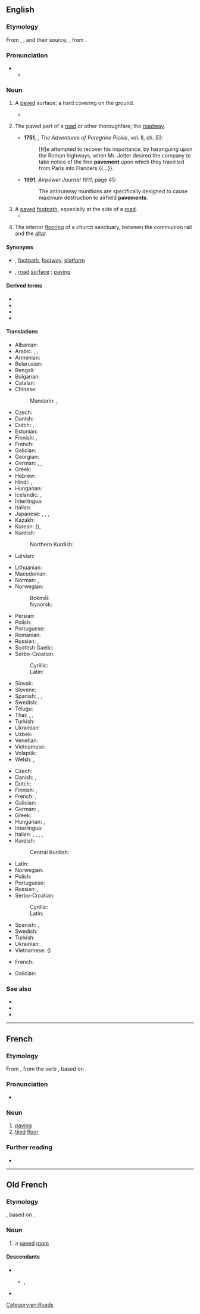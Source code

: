 ==English==

===Etymology===
From {{der|en|xno|pavement}}, {{bor|en|frm|pavement}}, and their source, {{der|en|la|pavīmentum||paved surface or floor}}, from {{m|la|paviō|pavire|to beat, to ram, to tread down}}.

===Pronunciation===
* {{IPA|en|/ˈpeɪvmənt/}}
** {{audio|en|LL-Q1860 (eng)-Vealhurl-pavement.wav|Audio (UK)}}

===Noun===
{{en-noun|-|s}}

# {{lb|en|now|chiefly|in technical contexts}} A [[paved]] surface; a hard covering on the ground. {{defdate|from 13th c.}}
#* {{RQ:Milton PL|book=1|passage=The riches of heaven's '''pavement''', trodden gold.}}
# {{lb|en|now|chiefly|North America}} The paved part of a [[road]] or other thoroughfare; the [[roadway]]. {{defdate|from 13th c.}}
#* '''1751''', {{w|Tobias Smollett}}, ''The Adventures of Peregrine Pickle'', vol. II, ch. 53:
#*:[H]e attempted to recover his importance, by haranguing upon the Roman highways, when Mr. Jolter desired the company to take notice of the fine '''pavement''' upon which they travelled from Paris into Flanders {{...}}.
#* '''1991''', ''Airpower Journal 1911'', page 45:
#*: The antirunway munitions are specifically designed to cause maximum destruction to airfield '''pavements'''.
# A [[pave]]d [[footpath]], especially at the side of a [[road]]. {{defdate|from 18th c.}}
#* {{quote-book|en|year=1963|author={{w|Margery Allingham}}| title={{w|The China Governess}}| chapter=14| url=http://openlibrary.org/works/OL2004261W| passage=Nanny Broome was looking up at the outer wall. Just under the ceiling there were three lunette windows, heavily barred and blacked out in the normal way by centuries of grime. Their bases were on a level with the '''pavement''' outside, a narrow way which was several feet lower than the road behind the house.}}
# {{lb|en|architecture}} The interior [[flooring]] of a church sanctuary, between the communion rail and the [[altar]]. {{defdate|from 19th c.}}

====Synonyms====
* {{sense|footpath}} {{l|en|sidewalk}} {{qualifier|US}}, [[footpath]], [[footway]], [[platform]]
* {{sense|surface of road}} {{l|en|roadway}} {{qualifier|US}}, [[road]] [[surface]] {{qualifier|US}}; [[paving]]

====Derived terms====
* {{l|en|hit the pavement}}
* {{l|en|pavement cafe}}
* {{l|en|pavement pizza}}
* {{l|en|pound the pavement}}

====Translations====
{{trans-top|footpath}}
* Albanian: {{t+|sq|trotuar|m}}
* Arabic: {{t|ar|رَصِيف|m}}, {{t|ar|طَوَار|m}}, {{t|ar|طُوَار|m}}
* Armenian: {{t+|hy|մայթ}}
* Belarusian: {{t|be|тратуа́р|m}}
* Bengali: {{t|bn|ফুটপাত}}
* Bulgarian: {{t|bg|тротоа́р|m}}
* Catalan: {{t+|ca|vorera}}
* Chinese:
*: Mandarin: {{t+|cmn|人行道|tr=rénxíngdào|sc=Hani}}, {{t+|cmn|步道|tr=bùdào|sc=Hani}}
* Czech: {{t+|cs|chodník|m}}
* Danish: {{t+|da|fortov|n}}
* Dutch: {{t+|nl|stoep}}, {{t+|nl|trottoir|n}}
* Estonian: {{t|et|sillutis}}
* Finnish: {{t+|fi|jalkakäytävä}}, {{t|fi|katukäytävä}}
* French: {{t+|fr|trottoir|m}}
* Galician: {{t+|gl|beirarrúa|f}}
* Georgian: {{t|ka|ტროტუარი}}
* German: {{t+|de|Bürgersteig|m}}, {{t+|de|Gehweg|m}}, {{t+|de|Gehsteig|m}}
* Greek: {{t+|el|πεζοδρόμιο|n}}
* Hebrew: {{t+|he|מדרכה}}
* Hindi: {{t|hi|फ़ुटपाथ|m}}, {{t+|hi|फुटपाथ|m}}
* Hungarian: {{t+|hu|járda}}
* Icelandic: {{t|is|gangstétt|f}}, {{t|is|fortóv|n}}
* Interlingua: {{t|ia|trottoir}}
* Italian: {{t+|it|marciapiede|m}}
* Japanese: {{t+|ja|歩道|tr=ほどう, hodō}}, {{t+|ja|舗道|tr=ほどう, hodō}}, {{t|ja|舗装|tr=ほそう, hosō}}, {{t+|ja|人道|tr=じんどう, jindō|sc=Jpan}}
* Kazakh: {{t|kk|аяқжол}}
* Korean: {{t+|ko|보도}} ({{t+|ko|步道}}), {{t+|ko|인도}}
* Kurdish:
*: Northern Kurdish: {{t+|kmr|peyarê|f}}
* Latvian: {{t|lv|trotuārs|m}}
{{trans-mid}}
* Lithuanian: {{t+|lt|danga|f}}
* Macedonian: {{t|mk|тротоар|m}}
* Norman: {{t|nrf|pavé|m}}, {{t|nrf|trottouaithe|m}}
* Norwegian:
*: Bokmål: {{t|nb|fortau|n}}
*: Nynorsk: {{t|nn|fortau|n}}
* Persian: {{t|fa|پیاده‌رو|tr=piyâde-rou}}
* Polish: {{t+|pl|chodnik|m}}
* Portuguese: {{t+|pt|calçada|f}}
* Romanian: {{t+|ro|caldarâm|n}}
* Russian: {{t+|ru|тротуа́р|m}}, {{t+|ru|мостова́я|f}}
* Scottish Gaelic: {{t|gd|cabhsair|m}}
* Serbo-Croatian:
*: Cyrillic: {{t|sh|тротоар|m}}
*: Latin: {{t+|sh|trotoar|m}}
* Slovak: {{t|sk|chodník|m}}
* Slovene: {{t+|sl|pločnik|m}}
* Spanish: {{t+|es|acera|f}}, {{qualifier|Guatemala|Mexico}} {{t+|es|banqueta|f}}, {{qualifier|Southern Cone}} {{t+|es|vereda|f}}
* Swedish: {{t+|sv|trottoar}}
* Telugu: {{t+|te|కాలిబాట}}
* Thai: {{t+|th|ทางเท้า|tr=taang-táao}}, {{t+|th|บาทวิถี|tr=bàat-wí-tǐi}}, {{t|th|ฟุตบาท|tr=fút-bàat}}
* Turkish: {{t+|tr|kaldırım}}
* Ukrainian: {{t|uk|тротуа́р|m}}
* Uzbek: {{t+|uz|trotuar}}
* Venetian: {{t+|vec|marciapìe|m}}
* Vietnamese: {{t+|vi|vỉa hè}}
* Volapük: {{t-needed|vo}}
* Welsh: {{t+|cy|palmant|m}}, {{t|cy|seri|m}}
{{trans-bottom}}

{{trans-top|surface of road}}
* Czech: {{t+|cs|vozovka|f}}
* Danish: {{t|da|vejbelægning|c}}, {{t|da|brolægning|c}} {{qualifier|cobblestones or similar}}
* Dutch: {{t+|nl|wegdek|n}}
* Finnish: {{t|fi|tiepäällyste}}, {{t|fi|päällyste}}
* French: {{t+|fr|revêtement|m}}, {{t+|fr|chaussée|f}}
* Galician: {{t+|gl|pavimento|m}}
* German: {{t+|de|Asphalt|m}}, {{t+|de|Pflaster|n}}
* Greek: {{t|el|πλακόστρωτο}}
* Hungarian: {{t|hu|útburkolat}}, {{t+|hu|kövezet}}
* Interlingua: {{t|ia|pavimento}}
* Italian: {{t|it|pavimentazione stradale|f}}, {{t+|it|pavimentazione|f}}, {{t+|it|manto|m}}, {{t+|it|manto stradale}}, {{t+|it|superficie|f}}
* Kurdish:
*: Central Kurdish: {{t|ckb|بەردڕێز}}
{{trans-mid}}
* Latin: {{t|la|pavīmentum|n}}
* Norwegian: {{t|no|brulegging}}
* Polish: {{t|pl|nawierzchnia drogi|f}}
* Portuguese: {{t+|pt|pavimento|m}}
* Russian: {{t+|ru|мостова́я|f}}, {{t+|ru|асфа́льт|m}}
* Serbo-Croatian:
*: Cyrillic: {{t|sh|плочник|m|sc=Cyrl}}
*: Latin: {{t+|sh|pločnik|m}}
* Spanish: {{t+|es|pavimento|m}}, {{t+|es|asfalto|m}}
* Swedish: {{t|sv|stenläggning}}
* Turkish: {{t+|tr|kaldırım}}
* Ukrainian: {{t|uk|мостова́|f}}, {{t+|uk|бруківка}} {{qualifier|cobbled}}
* Vietnamese: {{t+|vi|vỉa hè}} ({{t|vi|㙔𡏘|sc=Hani}})
{{trans-bottom}}

{{trans-top|interior flooring, especially when of stone, of large buildings}}
* French: {{t+|fr|pavement|m}}
{{trans-mid}}
* Galician: {{t+|gl|pavimento|m}}
{{trans-bottom}}

===See also===
<!-- maybe or maybe not synonyms -->
* {{l|en|footpath}}
* {{l|en|sidewalk}}
* {{projectlink|wikipedia}}

[[Category:en:Roads]]

----

==French==

===Etymology===
From {{inh|fr|fro|pavement}}, from the verb {{suffix|fro|paver|ment|nocat=1}}, based on {{der|fr|la|pavimentum||a hard surface, a pounded surface}}.

===Pronunciation===
* {{fr-IPA}}

===Noun===
{{fr-noun|m}}

# [[paving]]
# [[tiled]] [[floor]]

===Further reading===
* {{R:TLFi}}

----

==Old French==

===Etymology===
{{suffix|fro|paver|ment}}, based on {{der|fro|la|pavimentum||a hard surface, a pounded surface}}.

===Noun===
{{fro-noun|m}}

# a [[paved]] [[room]]

====Descendants====
* {{desc|en|pavement|bor=1}}
** {{desc|cy|palmant|bor=1}}, {{l|cy|paement}}
* {{desc|fr|pavement}}